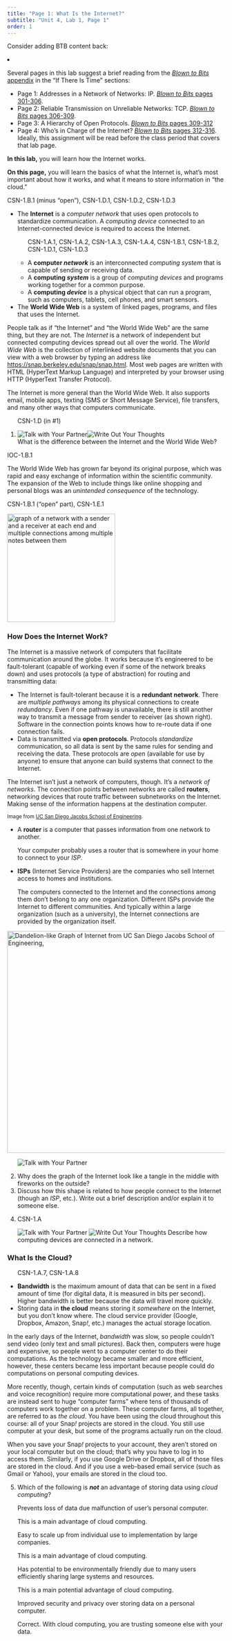 ```yaml
---
title: "Page 1: What Is the Internet?"
subtitle: "Unit 4, Lab 1, Page 1"
order: 1
---
```


::: todo
Consider adding BTB content back:

<li>

Several pages in this lab suggest a brief reading from the
<a href="http://www.bitsbook.com/wp-content/uploads/2008/12/B2B_3.pdf#page=319" target="_blank" title="APPENDIX The Internet as System and Spirit"><em>Blown
to Bits</em> appendix</a> in the "If There Is Time" sections:

<ul>

<li>Page 1: Addresses in a Network of Networks: IP.
<a href="http://www.bitsbook.com/wp-content/uploads/2008/12/B2B_3.pdf#page=319" target="_blank" title="Blown to Bits pages 301-306"><em>Blown
to Bits</em> pages 301-306</a>.</li>

<li>Page 2: Reliable Transmission on Unreliable Networks: TCP.
<a href="http://www.bitsbook.com/wp-content/uploads/2008/12/B2B_3.pdf#page=324" target="_blank" title="Blown to Bits pages 306-309"><em>Blown
to Bits</em> pages 306-309</a>.</li>

<li>Page 3: A Hierarchy of Open Protocols.
<a href="http://www.bitsbook.com/wp-content/uploads/2008/12/B2B_3.pdf#page=327" target="_blank" title="Blown to Bits pages 309-312"><em>Blown
to Bits</em> pages 309-312</a></li>

<li>Page 4: Who's in Charge of the Internet?
<a href="http://www.bitsbook.com/wp-content/uploads/2008/12/B2B_3.pdf#page=330" target="_blank" title="Blown to Bits pages 312-316"><em>Blown
to Bits</em> pages 312-316</a>. Ideally, this assignment will be read
before the class period that covers that lab page.</li>

</ul>

</li>
:::

::: learn
<p><strong>In this lab,</strong> you will learn how the Internet
works.</p>

<p><strong>On this page,</strong> you will learn the basics of what the
Internet is, what's most important about how it works, and what it means
to store information in "the cloud."</p>
:::

::: commentBig
CSN-1.B.1 (minus "open"), CSN-1.D.1, CSN-1.D.2, CSN-1.D.3
:::

::: vocabBig
<ul>

<li>

The <strong>Internet</strong> is a <em>computer network</em> that uses
open protocols to standardize communication. A <em>computing device</em>
connected to an Internet-connected device is required to access the
Internet.

<ul>

::: commentBig
CSN-1.A.1, CSN-1.A.2, CSN-1.A.3, CSN-1.A.4, CSN-1.B.1, CSN-1.B.2,
CSN-1.D.1, CSN-1.D.3
:::

<li>A <strong>computer <em>network</em></strong> is an interconnected
<em>computing system</em> that is capable of sending or receiving
data.</li>

<li>A <strong>computing <em>system</em></strong> is a group of
<em>computing devices</em> and programs working together for a common
purpose.</li>

<li>A <strong>computing <em>device</em></strong> is a physical object
that can run a program, such as computers, tablets, cell phones, and
smart sensors.</li>

</ul>

</li>

<li>The <strong>World Wide Web</strong> is a system of linked pages,
programs, and files that uses the Internet.</li>

</ul>
:::

<p>People talk as if "the Internet" and "the World Wide Web" are the
same thing, but they are not. The <em>Internet</em> is a network of
independent but connected computing devices spread out all over the
world. The <em>World Wide Web</em> is the collection of interlinked
website documents that you can view with a web browser by typing an
address like
<a href="https://snap.berkeley.edu/snap/snap.html" target="_blank" title="https://snap.berkeley.edu/snap/snap.html">https://snap.berkeley.edu/snap/snap.html</a>.
Most web pages are written with HTML (HyperText Markup Language) and
interpreted by your browser using HTTP (HyperText Transfer
Protocol).</p>

<p>The Internet is more general than the World Wide Web. It also
supports email, mobile apps, texting (SMS or Short Message Service),
file transfers, and many other ways that computers communicate.</p>

::: forYouToDo
<ol>

::: ap-standard
CSN-1.D (in #1)
:::

<li><img src="/img/icons/talk-with-your-partner.png" title="Talk with Your Partner" alt="Talk with Your Partner" class="inline"/><img src="/img/icons/write-out-thoughts.png" title="Write Out Your Thoughts" alt="Write Out Your Thoughts" class="inline"/><br />What
is the difference between the Internet and the World Wide Web?</li>

</ol>
:::

::: ap-standard
IOC-1.B.1
:::

<p>The World Wide Web has grown far beyond its original purpose, which
was rapid and easy exchange of information within the scientific
community. The expansion of the Web to include things like online
shopping and personal blogs was an <em>unintended consequence</em> of
the technology.</p>

::: ap-standard
CSN-1.B.1 ("open" part), CSN-1.E.1
:::

<img src="/img/4-internet/redundant-2.jpg" title="graph of a network with a sender and a receiver at each end and multiple connections among multiple notes between them" alt="graph of a network with a sender and a receiver at each end and multiple connections among multiple notes between them" class="float-end" height="250px"/>

<h3>How Does the Internet Work?</h3>

<p>

The Internet is a massive network of computers that facilitate
communication around the globe. It works because it's engineered to be
fault-tolerant (capable of working even if some of the network breaks
down) and uses protocols (a type of abstraction) for routing and
transmitting data:

<ul>

<li>The Internet is fault-tolerant because it is a <strong>redundant
network</strong>. There are <em>multiple pathways</em> among its
physical connections to create <em>redundancy</em>. Even if one pathway
is unavailable, there is still another way to transmit a message from
sender to receiver (as shown right). Software in the connection points
knows how to re-route data if one connection fails.</li>

<li>Data is transmitted via <strong>open protocols</strong>. Protocols
<em>standardize</em> communication, so all data is sent by the same
rules for sending and receiving the data. These protocols are
<em>open</em> (available for use by anyone) to ensure that anyone can
build systems that connect to the Internet.</li>

</ul>

</p>

<p>The Internet isn't just a network of computers, though. It's a
<em>network of networks</em>. The connection points between networks are
called <strong>routers</strong>, networking devices that route traffic
between subnetworks on the Internet. Making sense of the information
happens at the destination computer.</p>

::: sidenote
<small>Image from
<a href="http://jacobsschool.ucsd.edu/news/news_releases/release.sfe?id=685" target="_blank" title="Digital Dandelions: The flowering of network research">UC
San Diego Jacobs School of Engineering</a>.</small>
:::

::: vocabBig
<ul>

<li>A <strong>router</strong> is a computer that passes information from
one network to another.</li>

<p>Your computer probably uses a router that is somewhere in your home
to connect to your <em>ISP</em>.</p>

<li><strong>ISPs</strong> (Internet Service Providers) are the companies
who sell Internet access to homes and institutions.</li>

<p>The computers connected to the Internet and the connections among
them don't belong to any one organization. Different ISPs provide the
Internet to different communities. And typically within a large
organization (such as a university), the Internet connections are
provided by the organization itself.</p>

</ul>
:::

<div>

<a href="http://jacobsschool.ucsd.edu/news/news_releases/release.sfe?id=685" target="_blank"><img src="/img/4-internet/network-of-networks.jpg" title="Graph of Internet from UC San Diego Jacobs School of Engineering" alt="Dandelion-like Graph of Internet from UC San Diego Jacobs School of Engineering, " class="indent noshadow" height="512"/></a>

</div>

::: {#first .forYouToDo}
<ol start="2">

<img src="/img/icons/talk-with-your-partner.png" title="Talk with Your Partner" alt="Talk with Your Partner" class="float-end"/>

<li>Why does the graph of the Internet look like a tangle in the middle
with fireworks on the outside?</li>

<li>Discuss how this shape is related to how people connect to the
Internet (though an <em>ISP</em>, etc.). Write out a brief description
and/or explain it to someone else.</li>

<li>

::: ap-standard
CSN-1.A
:::

<img src="/img/icons/talk-with-your-partner.png" title="Talk with Your Partner" alt="Talk with Your Partner" class="inline"/>
<img src="/img/icons/write-out-thoughts.png" title="Write Out Your Thoughts" alt="Write Out Your Thoughts" class="inline"/>
Describe how computing devices are connected in a network.

</li>

</ol>
:::

<h3>What Is the Cloud?</h3>

::: vocabBig
<ul>

::: commentBig
CSN-1.A.7, CSN-1.A.8
:::

<li><strong>Bandwidth</strong> is the maximum amount of data that can be
sent in a fixed amount of time (for digital data, it is measured in bits
per second). Higher bandwidth is better because the data will travel
more quickly.</li>

<li>Storing data in <strong>the cloud</strong> means storing it
<em>somewhere</em> on the Internet, but you don't know where. The cloud
service provider (Google, Dropbox, Amazon, Snap<em>!</em>, etc.) manages
the actual storage location.</li>

</ul>
:::

<p>In the early days of the Internet, <em>bandwidth</em> was slow, so
people couldn't send video (only text and small pictures). Back then,
computers were huge and expensive, so people went to a computer center
to do their computations. As the technology became smaller and more
efficient, however, these centers became less important because people
could do computations on personal computing devices.</p>

<p>More recently, though, certain kinds of computation (such as web
searches and voice recognition) require more computational power, and
these tasks are instead sent to huge "computer farms" where tens of
thousands of computers work together on a problem. These computer farms,
all together, are referred to as <em>the cloud</em>. You have been using
the cloud throughout this course: all of your Snap<em>!</em> projects
are stored in the cloud. You still use computer at your desk, but some
of the programs actually run on the cloud.</p>

::: endnote
When you save your Snap<em>!</em> projects to your account, they aren't
stored on your local computer but on the cloud; that's why you have to
log in to access them. Similarly, if you use Google Drive or Dropbox,
all of those files are stored in the cloud. And if you use a web-based
email service (such as Gmail or Yahoo), your emails are stored in the
cloud too.
:::

::: forYouToDo
<ol start="5">

<li>

<!-- Question 1 -->

::: {.assessment-data type="multiplechoice" identifier="cloud computing" hasinlinefeedback="true" maxchoices="1" responseidentifier="ri1" shuffle="true"}
::: prompt
Which of the following is <em><strong>not</strong></em> an advantage of
storing data using <em>cloud computing</em>?
:::

::: {.choice identifier="c1"}
::: text
Prevents loss of data due malfunction of user's personal computer.
:::

::: feedback
This is a main advantage of cloud computing.
:::
:::

::: {.choice identifier="c2"}
::: text
Easy to scale up from individual use to implementation by large
companies.
:::

::: feedback
This is a main advantage of cloud computing.
:::
:::

::: {.choice identifier="c3"}
::: text
Has potential to be environmentally friendly due to many users
efficiently sharing large systems and resources.
:::

::: feedback
This is a main potential advantage of cloud computing.
:::
:::

::: {.choice identifier="c4"}
::: text
Improved security and privacy over storing data on a personal computer.
:::

::: feedback
Correct. With cloud computing, you are trusting someone else with your
data.
:::
:::

::: {.responseDeclaration identifier="ri1"}
::: {.correctResponse identifier="c4"}
:::
:::
:::

</li>

</ol>
:::
